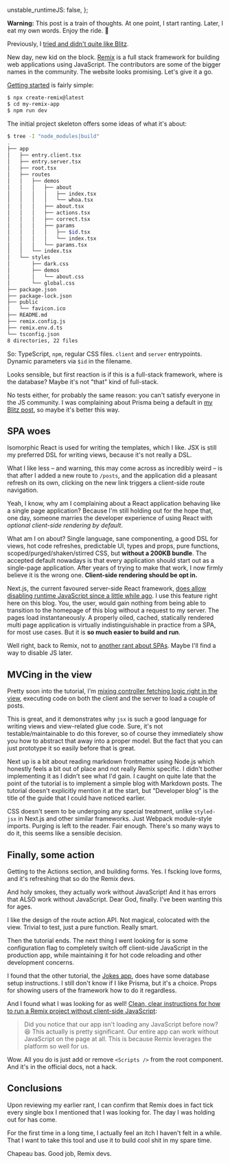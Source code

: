   unstable_runtimeJS: false,
};

<Meta
  title="First impressions with Remix"
  date="2021-12-07"
  description="Trying out a new modern JS framework"
/>

**Warning:** This post is a train of thoughts. At one point, I start ranting.
Later, I eat my own words. Enjoy the ride. 🚂

Previously, I [tried and didn't quite like Blitz](/blitz).

New day, new kid on the block. [Remix](https://remix.run/) is a full stack
framework for building web applications using JavaScript. The contributors are
some of the bigger names in the community. The website looks promising. Let's
give it a go.

[Getting started](https://remix.run/docs/en/v1/tutorials/blog) is fairly
simple:

```bash
$ npx create-remix@latest
$ cd my-remix-app
$ npm run dev
```

The initial project skeleton offers some ideas of what it's about:

```bash
$ tree -I "node_modules|build"
.
├── app
│   ├── entry.client.tsx
│   ├── entry.server.tsx
│   ├── root.tsx
│   ├── routes
│   │   ├── demos
│   │   │   ├── about
│   │   │   │   ├── index.tsx
│   │   │   │   └── whoa.tsx
│   │   │   ├── about.tsx
│   │   │   ├── actions.tsx
│   │   │   ├── correct.tsx
│   │   │   ├── params
│   │   │   │   ├── $id.tsx
│   │   │   │   └── index.tsx
│   │   │   └── params.tsx
│   │   └── index.tsx
│   └── styles
│       ├── dark.css
│       ├── demos
│       │   └── about.css
│       └── global.css
├── package.json
├── package-lock.json
├── public
│   └── favicon.ico
├── README.md
├── remix.config.js
├── remix.env.d.ts
└── tsconfig.json
8 directories, 22 files
```

So: TypeScript, `npm`, regular CSS files. `client` and `server` entrypoints.
Dynamic parameters via `$id` in the filename.

Looks sensible, but first reaction is if this is a full-stack framework, where
is the database? Maybe it's not "that" kind of full-stack.

No tests either, for probably the same reason: you can't satisfy everyone in
the JS community. I was complaining about Prisma being a default in [my Blitz
post](/blitz), so maybe it's better this way.

## SPA woes

Isomorphic React is used for writing the templates, which I like. JSX is still
my preferred DSL for writing views, because it's not really a DSL.

What I like less &ndash; and warning, this may come across as incredibly weird
&ndash; is that after I added a new route to `/posts`, and the application did
a pleasant refresh on its own, clicking on the new link triggers a client-side
route navigation.

Yeah, I know, why am I complaining about a React application behaving like a
single page application? Because I'm still holding out for the hope that, one
day, someone marries the developer experience of using React with *optional
client-side rendering by default*.

What am I on about? Single language, sane componenting, a good DSL for views,
hot code refreshes, predictable UI, types and props, pure functions,
scoped/purged/shaken/stirred CSS, but **without a 200KB bundle**. The accepted
default nowadays is that every application should start out as a single-page
application. After years of trying to make that work, I now firmly believe it
is the wrong one. **Client-side rendering should be opt in.**

Next.js, the current favoured server-side React framework, [does allow
disabling runtime JavaScript since a little while
ago](https://piccalil.li/quick-tip/disable-client-side-react-with-next-js/). I
use this feature right here on this blog. You, the user, would gain nothing
from being able to transition to the homepage of this blog without a request to
my server. The pages load instantaneously. A properly oiled, cached, statically
rendered multi page application is virtually indistinguishable in practice from
a SPA, for most use cases. But it is **so much easier to build and run**.

Well right, back to Remix, not to [another rant about
SPAs](/stop-building-client-side-forms). Maybe I'll find a way to disable JS
later.

## MVCing in the view

Pretty soon into the tutorial, I'm [mixing controller fetching logic right in
the view](https://remix.run/docs/en/v1/tutorials/blog#loading-data), executing
code on both the client and the server to load a couple of posts.

This is great, and it demonstrates why `jsx` is such a good language for
writing views and view-related glue code. Sure, it's not testable/maintainable
to do this forever, so of course they immediately show you how to abstract that
away into a proper model. But the fact that you can just prototype it so easily
before that is great.

Next up is a bit about reading markdown frontmatter using Node.js which
honestly feels a bit out of place and not really Remix specific. I didn't
bother implementing it as I didn't see what I'd gain. I caught on quite late
that the point of the tutorial is to implement a simple blog with Markdown
posts. The tutorial doesn't explicitly mention it at the start, but "Developer
blog" is the title of the guide that I could have noticed earlier.

CSS doesn't seem to be undergoing any special treatment, unlike `styled-jsx` in
Next.js and other similar frameworks. Just Webpack module-style imports.
Purging is left to the reader. Fair enough. There's so many ways to do it, this
seems like a sensible decision.

## Finally, some action

Getting to the Actions section, and building forms. Yes. I fscking love forms,
and it's refreshing that so do the Remix devs.

And holy smokes, they actually work without JavaScript! And it has errors that
ALSO work without JavaScript. Dear God, finally. I've been wanting this for
ages.

I like the design of the route action API. Not magical, colocated with the
view. Trivial to test, just a pure function. Really smart.

Then the tutorial ends. The next thing I went looking for is some configuration
flag to completely switch off client-side JavaScript in the production app,
while maintaining it for hot code reloading and other development concerns.

I found that the other tutorial, the [Jokes
app](https://remix.run/docs/en/v1/tutorials/jokes), does have some database
setup instructions. I still don't know if I like Prisma, but it's a choice.
Props for showing users of the framework how to do it regardless.

And I found what I was looking for as well! [Clean, clear instructions for how
to run a Remix project without client-side
JavaScript](https://remix.run/docs/en/v1/tutorials/jokes#javascript):

> Did you notice that our app isn't loading any JavaScript before now? 😆 This
> actually is pretty significant. Our entire app can work without JavaScript on
> the page at all. This is because Remix leverages the platform so well for us.

Wow. All you do is just add or remove `<Scripts />` from the root component.
And it's in the official docs, not a hack.

## Conclusions

Upon reviewing my earlier rant, I can confirm that Remix does in fact tick
every single box I mentioned that I was looking for. The day I was holding out
for has come.

For the first time in a long time, I actually feel an itch I haven't felt in a
while. That I want to take this tool and use it to build cool shit in my spare
time.

Chapeau bas. Good job, Remix devs.
